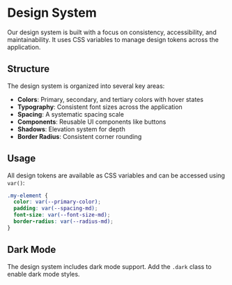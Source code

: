 
<Meta title="Design System/Overview" />

# Design System

Our design system is built with a focus on consistency, accessibility, and maintainability. It uses CSS variables to manage design tokens across the application.

## Structure

The design system is organized into several key areas:

- **Colors**: Primary, secondary, and tertiary colors with hover states
- **Typography**: Consistent font sizes across the application
- **Spacing**: A systematic spacing scale
- **Components**: Reusable UI components like buttons
- **Shadows**: Elevation system for depth
- **Border Radius**: Consistent corner rounding

## Usage

All design tokens are available as CSS variables and can be accessed using `var()`:

```css
.my-element {
  color: var(--primary-color);
  padding: var(--spacing-md);
  font-size: var(--font-size-md);
  border-radius: var(--radius-md);
}
```

## Dark Mode

The design system includes dark mode support. Add the `.dark` class to enable dark mode styles.